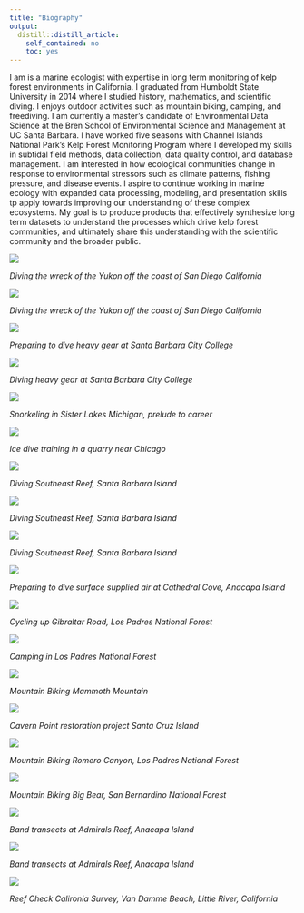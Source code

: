 ```yaml
---
title: "Biography"
output:
  distill::distill_article:
    self_contained: no
    toc: yes
---
```


I am is a marine ecologist with expertise in long term monitoring of kelp forest environments in California. I graduated from Humboldt State University in 2014 where I studied history, mathematics, and scientific diving. I enjoys outdoor activities such as mountain biking, camping, and freediving. I am currently a master’s candidate of Environmental Data Science at the Bren School of Environmental Science and Management at UC Santa Barbara. I have worked five seasons with Channel Islands National Park's Kelp Forest Monitoring Program where I developed my skills in subtidal field methods, data collection, data quality control, and database management. I am interested in how ecological communities change in response to environmental stressors such as climate patterns, fishing pressure, and disease events. I aspire to continue working in marine ecology with expanded data processing, modeling, and presentation skills tp apply towards improving our understanding of these complex ecosystems. My goal is to produce products that effectively synthesize long term datasets to understand the processes which drive kelp forest communities, and ultimately share this understanding with the scientific community and the broader public. 

![](www/yukon.png)

_Diving the wreck of the Yukon off the coast of San Diego California_

![](www/yukon_2.jpg)

_Diving the wreck of the Yukon off the coast of San Diego California_

![](www/MDT.jpg)

_Preparing to dive heavy gear at Santa Barbara City College_


![](www/20180514_163218247_iOS.jpg)

_Diving heavy gear at Santa Barbara City College_

![](www/20220529_172920000_iOS.jpg)

_Snorkeling in Sister Lakes Michigan, prelude to career_

![](www/ice_diving.jpg)

_Ice dive training in a quarry near Chicago_

![](www/20180621_082250820_iOS.jpg)

_Diving Southeast Reef, Santa Barbara Island_

![](www/20180621_092000220_iOS.jpg)

_Diving Southeast Reef, Santa Barbara Island_

![](www/20180621_094532950_iOS.jpg)

_Diving Southeast Reef, Santa Barbara Island_

![](www/20190708_211618396_iOS.png)

_Preparing to dive surface supplied air at Cathedral Cove, Anacapa Island_

![](www/20200612_024012576_iOS.jpg)

_Cycling up Gibraltar Road, Los Padres National Forest_

![](www/20200628_125706147_iOS.jpg)

_Camping in Los Padres National Forest_

![](www/20200715_175927285_iOS.jpg)

_Mountain Biking Mammoth Mountain_

![](www/20200814_180931606_iOS.jpg)

_Cavern Point restoration project Santa Cruz Island_

![](www/20210403_224419783_iOS.jpg)

_Mountain Biking Romero Canyon, Los Padres National Forest_

![](www/20210807_194453102_iOS.jpg)

_Mountain Biking Big Bear, San Bernardino National Forest_

![](www/admirals_pencil.jpg)

_Band transects at Admirals Reef, Anacapa Island_

![](www/admirals_reef.jpg)

_Band transects at Admirals Reef, Anacapa Island_

![](www/Van_damme.jpg)

_Reef Check Calironia Survey, Van Damme Beach, Little River, California_